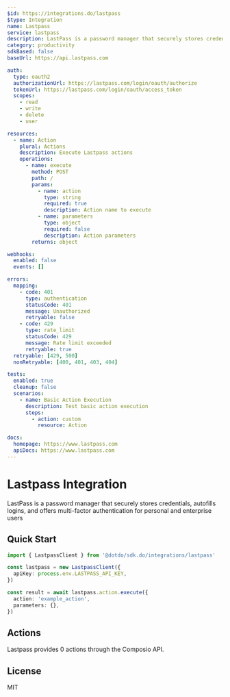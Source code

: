 ```yaml
---
$id: https://integrations.do/lastpass
$type: Integration
name: Lastpass
service: lastpass
description: LastPass is a password manager that securely stores credentials, autofills logins, and offers multi-factor authentication for personal and enterprise users
category: productivity
sdkBased: false
baseUrl: https://api.lastpass.com

auth:
  type: oauth2
  authorizationUrl: https://lastpass.com/login/oauth/authorize
  tokenUrl: https://lastpass.com/login/oauth/access_token
  scopes:
    - read
    - write
    - delete
    - user

resources:
  - name: Action
    plural: Actions
    description: Execute Lastpass actions
    operations:
      - name: execute
        method: POST
        path: /
        params:
          - name: action
            type: string
            required: true
            description: Action name to execute
          - name: parameters
            type: object
            required: false
            description: Action parameters
        returns: object

webhooks:
  enabled: false
  events: []

errors:
  mapping:
    - code: 401
      type: authentication
      statusCode: 401
      message: Unauthorized
      retryable: false
    - code: 429
      type: rate_limit
      statusCode: 429
      message: Rate limit exceeded
      retryable: true
  retryable: [429, 500]
  nonRetryable: [400, 401, 403, 404]

tests:
  enabled: true
  cleanup: false
  scenarios:
    - name: Basic Action Execution
      description: Test basic action execution
      steps:
        - action: custom
          resource: Action

docs:
  homepage: https://www.lastpass.com
  apiDocs: https://www.lastpass.com
---
```


# Lastpass Integration

LastPass is a password manager that securely stores credentials, autofills logins, and offers multi-factor authentication for personal and enterprise users

## Quick Start

```typescript
import { LastpassClient } from '@dotdo/sdk.do/integrations/lastpass'

const lastpass = new LastpassClient({
  apiKey: process.env.LASTPASS_API_KEY,
})

const result = await lastpass.action.execute({
  action: 'example_action',
  parameters: {},
})
```

## Actions

Lastpass provides 0 actions through the Composio API.

## License

MIT
